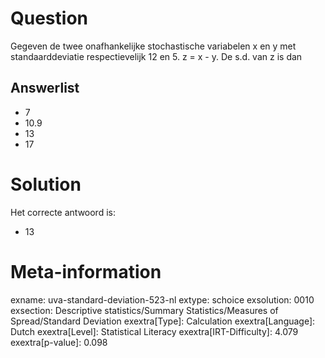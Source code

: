 Question
========

Gegeven de twee onafhankelijke stochastische variabelen x en y met
standaarddeviatie respectievelijk 12 en 5. z = x - y. De s.d. van z is
dan


Answerlist
----------

* 7
* 10.9
* 13
* 17

Solution
========

Het correcte antwoord is: 

* 13

Meta-information
================
exname: uva-standard-deviation-523-nl
extype: schoice
exsolution: 0010
exsection: Descriptive statistics/Summary Statistics/Measures of Spread/Standard Deviation
exextra[Type]: Calculation
exextra[Language]: Dutch
exextra[Level]: Statistical Literacy
exextra[IRT-Difficulty]: 4.079
exextra[p-value]: 0.098
